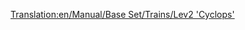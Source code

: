 [[Translation:en/Manual/Base Set/Trains/Lev2 'Cyclops']]
{{it/Manual/Base Set/Trains/Treni|Image=[[File:en/Manual/Base Set/Trains/Lev2cyclops.png]]
|Name=Lev2 'Cyclops'
|Cost=€ 173.436
|Speed=450 km/h (281 mph)
|Weight=120 t
|Power=12.167 hp (8.948 kW)
|Annual=€ 7.114
|Designed=2028
|Lifespan=20
|Capacity=N/A
|Description=
|Real-life=Nessun equivalente del mondo reale è stato trovato per questo treno. Forse tra qualche anno, quando MagLev sarà diventata tecnologia consolidata, potresti inserire qui un motore MagLev di seconda generazione.
}}